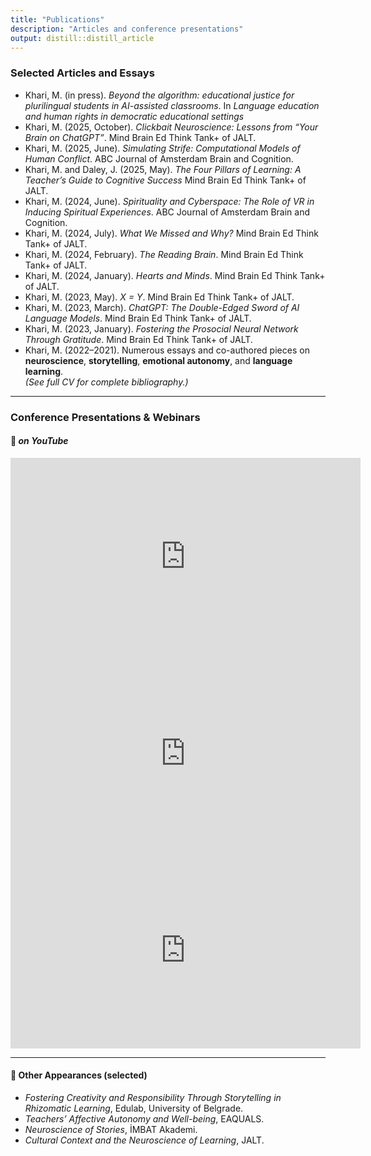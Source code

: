 ```yaml
---
title: "Publications"
description: "Articles and conference presentations"
output: distill::distill_article
---
```


### Selected Articles and Essays


- Khari, M. (in press). *Beyond the algorithm: educational justice for plurilingual students in AI-assisted classrooms*. In *Language education and human rights in democratic educational settings* 
- Khari, M. (2025, October). *Clickbait Neuroscience: Lessons from “Your Brain on ChatGPT”*. Mind Brain Ed Think Tank+ of JALT.
- Khari, M. (2025, June). *Simulating Strife: Computational Models of Human Conflict*. ABC Journal of Amsterdam Brain and Cognition.
- Khari, M. and Daley, J. (2025, May). *The Four Pillars of Learning: A Teacher’s Guide to Cognitive Success* Mind Brain Ed Think Tank+ of JALT.
- Khari, M. (2024, June). *Spirituality and Cyberspace: The Role of VR in Inducing Spiritual Experiences*. ABC Journal of Amsterdam Brain and Cognition.
- Khari, M. (2024, July). *What We Missed and Why?* Mind Brain Ed Think Tank+ of JALT.
- Khari, M. (2024, February). *The Reading Brain*. Mind Brain Ed Think Tank+ of JALT.
- Khari, M. (2024, January). *Hearts and Minds*. Mind Brain Ed Think Tank+ of JALT.
- Khari, M. (2023, May). *X = Y*. Mind Brain Ed Think Tank+ of JALT.
- Khari, M. (2023, March). *ChatGPT: The Double-Edged Sword of AI Language Models*. Mind Brain Ed Think Tank+ of JALT.
- Khari, M. (2023, January). *Fostering the Prosocial Neural Network Through Gratitude*. Mind Brain Ed Think Tank+ of JALT.
- Khari, M. (2022–2021). Numerous essays and co-authored pieces on **neuroscience**, **storytelling**, **emotional autonomy**, and **language learning**.  
  *(See full CV for complete bibliography.)*

---

### Conference Presentations & Webinars

#### 🎥 *on YouTube*

<iframe width="560" height="315" src="https://www.youtube.com/embed/78VlsATYm-0" frameborder="0" allowfullscreen></iframe>

<iframe width="560" height="315" src="https://www.youtube.com/embed/_FT-gagz_y4" frameborder="0" allowfullscreen></iframe>

<iframe width="560" height="315" src="https://www.youtube.com/embed/fJL85tWtlRs?start=1448" frameborder="0" allowfullscreen></iframe>

---

#### 📣 Other Appearances (selected)

- *Fostering Creativity and Responsibility Through Storytelling in Rhizomatic Learning*, Edulab, University of Belgrade.
- *Teachers’ Affective Autonomy and Well-being*, EAQUALS.
- *Neuroscience of Stories*, İMBAT Akademi.
- *Cultural Context and the Neuroscience of Learning*, JALT.
